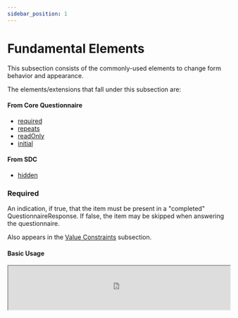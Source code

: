 ```yaml
---
sidebar_position: 1
---
```



# Fundamental Elements

This subsection consists of the commonly-used elements to change form behavior and appearance.

The elements/extensions that fall under this subsection are:

#### From Core Questionnaire

- [required](https://www.hl7.org/fhir/r4/questionnaire-definitions.html#Questionnaire.item.required)
- [repeats](https://www.hl7.org/fhir/r4/questionnaire-definitions.html#Questionnaire.item.repeats)
- [readOnly](https://www.hl7.org/fhir/r4/questionnaire-definitions.html#Questionnaire.item.readOnly)
- [initial](https://www.hl7.org/fhir/r4/questionnaire-definitions.html#Questionnaire.item.initial)

#### From SDC

- [hidden](http://hl7.org/fhir/uv/sdc/rendering.html#hidden)

### Required

An indication, if true, that the item must be present in a "completed" QuestionnaireResponse. If false, the item may be skipped when answering the questionnaire.

Also appears in the [Value Constraints](/docs/sdc/advanced/constraint) subsection.

#### Basic Usage

<IframeContainer storyUrl="https://smartforms.csiro.au/storybook/index.html?path=/story/component-sdc-8-1-4-advanced-other--required">
  <iframe
    src="https://smartforms.csiro.au/storybook/iframe.html?args=&id=component-sdc-8-1-4-advanced-other--required"
    width="100%"
    height="100"
  />
</IframeContainer>

### Repeats

An indication, if true, that the item may occur multiple times in the response, collecting multiple answers for questions or multiple sets of answers for groups.

#### Basic Usage

Most question items with `item.repeats = true` are presented in this manner. An add and remove button is provided to manage additional instances of the item.

<IframeContainer storyUrl="https://smartforms.csiro.au/storybook/index.html?path=/story/component-sdc-8-1-4-advanced-other--repeats-autocomplete">
  <iframe
    src="https://smartforms.csiro.au/storybook/iframe.html?args=&id=component-sdc-8-1-4-advanced-other--repeats-autocomplete"
    width="100%"
    height="580"
  />
</IframeContainer>

#### Checkbox Usage

If a question is a checkbox and `item.repeats = true`, a different view is presented. Instead of having add and remove buttons, multiple selections can be made in the checkbox.

<IframeContainer storyUrl="https://smartforms.csiro.au/storybook/index.html?path=/story/component-sdc-8-1-4-advanced-other--repeats-checkbox">
  <iframe
    src="https://smartforms.csiro.au/storybook/iframe.html?args=&id=component-sdc-8-1-4-advanced-other--repeats-checkbox"
    width="100%"
    height="180"
  />
</IframeContainer>

:::tip

From a form design perspective, checkboxes are generally used if multiple answers are allowed to be selected. If only one answer is allowed, radio buttons should be used instead.

For more information, refer to https://developer.mozilla.org/en-US/docs/Web/HTML/Element/input/radio.

:::

#### Group Usage

Similar to the basic usage, a repeating group provides add and remove buttons to manage additional instances of the group item.

<IframeContainer storyUrl="https://smartforms.csiro.au/storybook/index.html?path=/story/component-sdc-8-1-4-advanced-other--repeats-group">
  <iframe
    src="https://smartforms.csiro.au/storybook/iframe.html?args=&id=component-sdc-8-1-4-advanced-other--repeats-group"
    width="100%"
    height="750"
  />
</IframeContainer>

#### Nested Group Usage

You can nest repeating groups(or any other components, really) within another repeating group. This allows for a more complex form structure.

It is recommended to view this example in Storybook in full screen mode.

<IframeContainer storyUrl="https://smartforms.csiro.au/storybook/index.html?path=/story/component-sdc-8-1-4-advanced-other--repeats-group-nested">
  <iframe
    src="https://smartforms.csiro.au/storybook/iframe.html?args=&id=component-sdc-8-1-4-advanced-other--repeats-group-nested"
    width="100%"
    height="980"
  />
</IframeContainer>

### ReadOnly

An indication, when true, that the value cannot be changed by a human respondent to the Questionnaire.

It is generally used with calculations or pre-filled values.

#### Basic Usage

<IframeContainer storyUrl="https://smartforms.csiro.au/storybook/index.html?path=/story/component-sdc-8-1-4-advanced-other--read-only">
  <iframe
    src="https://smartforms.csiro.au/storybook/iframe.html?args=&id=component-sdc-8-1-4-advanced-other--read-only"
    width="100%"
    height="100"
  />
</IframeContainer>

### Initial

Allows one or more values to be pre-filled in the answer when initially rendering the questionnaire for user input. Initial values can't be specified for groups or display items.

Questions using answerOption can use `answerOption.initialSelected` as an alternative.

:::note

Multiple initial values can be used in repeating items. There can only be one initial value for non-repeating items.

:::

#### Basic Usage

<IframeContainer storyUrl="https://smartforms.csiro.au/storybook/index.html?path=/story/component-sdc-9-1-4-form-behavior-other-control--initial-single">
  <iframe
    src="https://smartforms.csiro.au/storybook/iframe.html?args=&id=component-sdc-9-1-4-form-behavior-other-control--initial-single"
    width="100%"
    height="100"
  />
</IframeContainer>

#### Repeats Usage

<IframeContainer storyUrl="https://smartforms.csiro.au/storybook/index.html?path=/story/component-sdc-9-1-4-form-behavior-other-control--initial-repeats">
  <iframe
    src="https://smartforms.csiro.au/storybook/iframe.html?args=&id=component-sdc-9-1-4-form-behavior-other-control--initial-repeats"
    width="100%"
    height="390"
  />
</IframeContainer>

### Hidden

Allows the item to be hidden from the user interface.

This is useful for answers to be captured behind the scenes via pre-fill and calculation mechanisms but are not intended to be displayed to the user. The output QuestionnaireResponse will still contain answers from hidden items.

#### Basic Usage

<IframeContainer storyUrl="https://smartforms.csiro.au/storybook/index.html?path=/story/component-sdc-8-1-1-advanced-text-appearance--hidden">
  <iframe
    src="https://smartforms.csiro.au/storybook/iframe.html?args=&id=component-sdc-8-1-1-advanced-text-appearance--hidden"
    width="100%"
    height="100"
  />
</IframeContainer>
